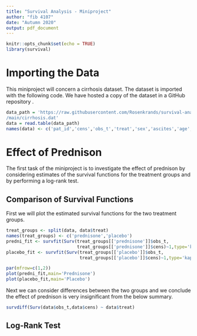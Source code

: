 ```yaml
---
title: "Survival Analysis - Miniproject"
author: "fib 4107"
date: "Autumn 2020"
output: pdf_document
---
```


```r
knitr::opts_chunk$set(echo = TRUE)
library(survival)
```

# Importing the Data
This miniproject will concern a cirrhosis dataset.
The dataset is imported with the following code.
We have hosted a copy of the dataset in a GitHub repository \texttt{Rosenkrands/survival-analysis-miniproject}.

```r
data_path = 'https://raw.githubusercontent.com/Rosenkrands/survival-analysis-miniproject
/main/cirrhosis.dat'
data = read.table(data_path)
names(data) <- c('pat_id','cens','obs_t','treat','sex','ascites','age','prothrombin')
```

# Effect of Prednison
The first task of the miniproject is to investigate the effect of prednison by considering estimates of the survival functions for the treatment groups and by performing a log-rank test.

## Comparison of Survival Functions
First we will plot the estimated survival functions for the two treatment groups.

```r
treat_groups <- split(data, data$treat)
names(treat_groups) <- c('prednisone','placebo')
predni_fit <- survfit(Surv(treat_groups[['prednisone']]$obs_t,
                           treat_groups[['prednisone']]$cens)~1,type='kaplan-meier') 
placebo_fit <- survfit(Surv(treat_groups[['placebo']]$obs_t,
                            treat_groups[['placebo']]$cens)~1,type='kaplan-meier')
```

```r
par(mfrow=c(1,2))
plot(predni_fit,main='Prednisone')
plot(placebo_fit,main='Placebo')
```

Next we can consider differences between the two groups and we conclude the effect of prednison is very insignificant from the below summary.

```r
survdiff(Surv(data$obs_t,data$cens) ~ data$treat)
```

## Log-Rank Test

